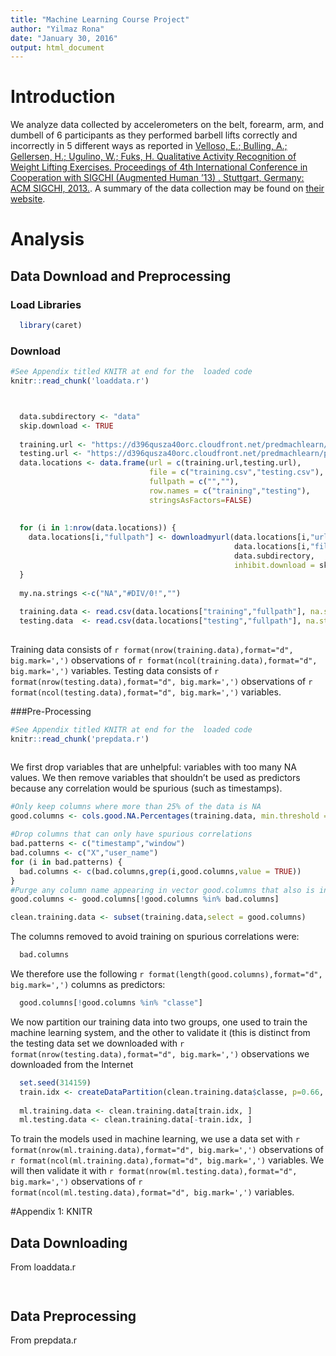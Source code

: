 ```yaml
---
title: "Machine Learning Course Project"
author: "Yilmaz Rona"
date: "January 30, 2016"
output: html_document
---
```


# Introduction

We analyze data collected by accelerometers on the belt, forearm, arm, and dumbell of 6 participants as they performed barbell lifts correctly and incorrectly in 5 different ways as reported in [Velloso, E.; Bulling, A.; Gellersen, H.; Ugulino, W.; Fuks, H. Qualitative Activity Recognition of Weight Lifting Exercises. Proceedings of 4th International Conference in Cooperation with SIGCHI (Augmented Human '13) . Stuttgart, Germany: ACM SIGCHI, 2013.](http://groupware.les.inf.puc-rio.br/work.jsf?p1=11201). A summary of the data collection may be found on [their website](http://groupware.les.inf.puc-rio.br/har#ixzz3yn3Qh9aj).

# Analysis

## Data Download and Preprocessing

### Load Libraries
```r
  library(caret)
```

### Download

```r
#See Appendix titled KNITR at end for the  loaded code
knitr::read_chunk('loaddata.r')
```

```r
```
```r
```
```r
  data.subdirectory <- "data"
  skip.download <- TRUE
  
  training.url <- "https://d396qusza40orc.cloudfront.net/predmachlearn/pml-training.csv"
  testing.url <- "https://d396qusza40orc.cloudfront.net/predmachlearn/pml-testing.csv"
  data.locations <- data.frame(url = c(training.url,testing.url), 
                               file = c("training.csv","testing.csv"),
                               fullpath = c("",""),
                               row.names = c("training","testing"), 
                               stringsAsFactors=FALSE)
  
  
  for (i in 1:nrow(data.locations)) {
    data.locations[i,"fullpath"] <- downloadmyurl(data.locations[i,"url"],
                                                  data.locations[i,"file"],
                                                  data.subdirectory, 
                                                  inhibit.download = skip.download)
  }
  
  my.na.strings <-c("NA","#DIV/0!","")
    
  training.data <- read.csv(data.locations["training","fullpath"], na.strings=my.na.strings)
  testing.data  <- read.csv(data.locations["testing","fullpath"], na.strings=my.na.strings)
  
```

Training data consists of `r format(nrow(training.data),format="d", big.mark=',')` observations of `r format(ncol(training.data),format="d", big.mark=',')` variables. Testing data consists of `r format(nrow(testing.data),format="d", big.mark=',')` observations of `r format(ncol(testing.data),format="d", big.mark=',')` variables.

###Pre-Processing

```r
#See Appendix titled KNITR at end for the  loaded code
knitr::read_chunk('prepdata.r')
```
```r
```


We first drop variables that are unhelpful: variables with too many NA values. We then remove variables that shouldn't be used as predictors because any correlation would be spurious (such as timestamps).

```r

#Only keep columns where more than 25% of the data is NA
good.columns <- cols.good.NA.Percentages(training.data, min.threshold = .25, cols.to.pass = c("classe"))
  
#Drop columns that can only have spurious correlations
bad.patterns <- c("timestamp","window")
bad.columns <- c("X","user_name")
for (i in bad.patterns) {
  bad.columns <- c(bad.columns,grep(i,good.columns,value = TRUE))
}
#Purge any column name appearing in vector good.columns that also is in bad.columns
good.columns <- good.columns[!good.columns %in% bad.columns]

clean.training.data <- subset(training.data,select = good.columns)
```

The columns removed to avoid training on spurious correlations were:
``` r
  bad.columns
```

We therefore use the following `r format(length(good.columns),format="d", big.mark=',')` columns as predictors:
``` r
  good.columns[!good.columns %in% "classe"]
```

We now partition our training data into two groups, one used to train the machine learning system, and the other to validate it (this is distinct from the testing data set we downloaded with `r format(nrow(testing.data),format="d", big.mark=',')` observations we downloaded from the Internet

```r
  set.seed(314159)
  train.idx <- createDataPartition(clean.training.data$classe, p=0.66, list=FALSE)
  
  ml.training.data <- clean.training.data[train.idx, ]
  ml.testing.data <- clean.training.data[-train.idx, ]
```

To train the models used in machine learning, we use a data set with `r format(nrow(ml.training.data),format="d", big.mark=',')` observations of `r format(ncol(ml.training.data),format="d", big.mark=',')` variables. We will then validate it with `r format(nrow(ml.testing.data),format="d", big.mark=',')` observations of `r format(ncol(ml.testing.data),format="d", big.mark=',')` variables.

#Appendix 1: KNITR

## Data Downloading
From loaddata.r
```r
```
```r
```

## Data Preprocessing
From prepdata.r
```r
```

